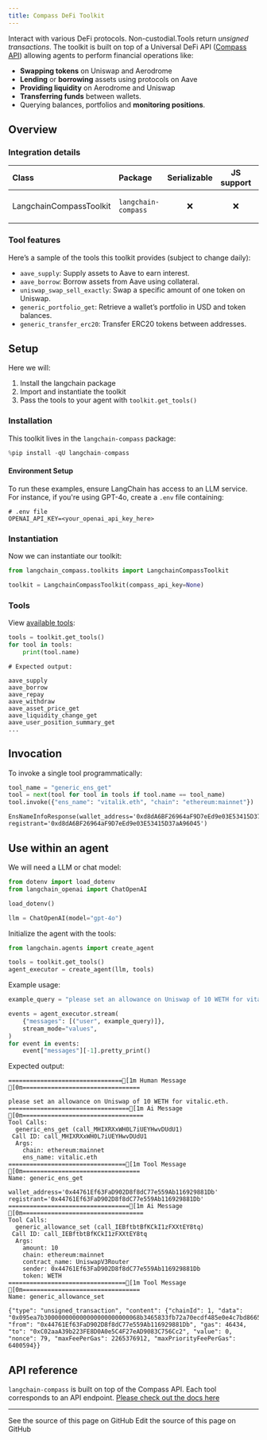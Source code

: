 ```yaml
---
title: Compass DeFi Toolkit
---
```


Interact with various DeFi protocols. Non-custodial.Tools return *unsigned transactions*. The toolkit is built on top of a Universal DeFi API ([Compass API](https://api.compasslabs.ai/)) allowing agents to perform financial operations like:

- **Swapping tokens** on Uniswap and Aerodrome
- **Lending** or **borrowing** assets using protocols on Aave
- **Providing liquidity** on Aerodrome and Uniswap
- **Transferring funds** between wallets.
- Querying balances, portfolios and **monitoring positions**.

## Overview

### Integration details

| Class                    | Package             | Serializable | JS support |                                         Version                                         |
|:-------------------------|:--------------------| :---: | :---: |:----------------------------------------------------------------------------------------------:|
| LangchainCompassToolkit  | `langchain-compass` | ❌ | ❌ | ![PyPI - Version](https://img.shields.io/pypi/v/langchain-compass?style=flat-square&label=%20) |

### Tool features

Here’s a sample of the tools this toolkit provides (subject to change daily):

- `aave_supply`: Supply assets to Aave to earn interest.
- `aave_borrow`: Borrow assets from Aave using collateral.
- `uniswap_swap_sell_exactly`: Swap a specific amount of one token on Uniswap.
- `generic_portfolio_get`: Retrieve a wallet’s portfolio in USD and token balances.
- `generic_transfer_erc20`: Transfer ERC20 tokens between addresses.

## Setup

Here we will:

1. Install the langchain package
2. Import and instantiate the toolkit
3. Pass the tools to your agent with `toolkit.get_tools()`

### Installation

This toolkit lives in the `langchain-compass` package:

```python
%pip install -qU langchain-compass
```

#### Environment Setup

To run these examples, ensure LangChain has access to an LLM service. For instance, if you're using GPT-4o, create a `.env` file containing:

```plaintext
# .env file
OPENAI_API_KEY=<your_openai_api_key_here>
```

### Instantiation

Now we can instantiate our toolkit:

```python
from langchain_compass.toolkits import LangchainCompassToolkit

toolkit = LangchainCompassToolkit(compass_api_key=None)
```

### Tools

View [available tools](#tool-features):

```python
tools = toolkit.get_tools()
for tool in tools:
    print(tool.name)
```

```
# Expected output:

aave_supply
aave_borrow
aave_repay
aave_withdraw
aave_asset_price_get
aave_liquidity_change_get
aave_user_position_summary_get
...
```

## Invocation

To invoke a single tool programmatically:

```python
tool_name = "generic_ens_get"
tool = next(tool for tool in tools if tool.name == tool_name)
tool.invoke({"ens_name": "vitalik.eth", "chain": "ethereum:mainnet"})
```

```output
EnsNameInfoResponse(wallet_address='0xd8dA6BF26964aF9D7eEd9e03E53415D37aA96045', registrant='0xd8dA6BF26964aF9D7eEd9e03E53415D37aA96045')
```

## Use within an agent

We will need a LLM or chat model:

```python
from dotenv import load_dotenv
from langchain_openai import ChatOpenAI

load_dotenv()

llm = ChatOpenAI(model="gpt-4o")
```

Initialize the agent with the tools:

```python
from langchain.agents import create_agent

tools = toolkit.get_tools()
agent_executor = create_agent(llm, tools)
```

Example usage:

```python
example_query = "please set an allowance on Uniswap of 10 WETH for vitalic.eth."  # spelt wrong intentionally

events = agent_executor.stream(
    {"messages": [("user", example_query)]},
    stream_mode="values",
)
for event in events:
    event["messages"][-1].pretty_print()
```

Expected output:

```
================================[1m Human Message [0m=================================

please set an allowance on Uniswap of 10 WETH for vitalic.eth.
==================================[1m Ai Message [0m==================================
Tool Calls:
  generic_ens_get (call_MHIXRXxWH0L7iUEYHwvDUdU1)
 Call ID: call_MHIXRXxWH0L7iUEYHwvDUdU1
  Args:
    chain: ethereum:mainnet
    ens_name: vitalic.eth
=================================[1m Tool Message [0m=================================
Name: generic_ens_get

wallet_address='0x44761Ef63FaD902D8f8dC77e559Ab116929881Db' registrant='0x44761Ef63FaD902D8f8dC77e559Ab116929881Db'
==================================[1m Ai Message [0m==================================
Tool Calls:
  generic_allowance_set (call_IEBftbtBfKCkI1zFXXtEY8tq)
 Call ID: call_IEBftbtBfKCkI1zFXXtEY8tq
  Args:
    amount: 10
    chain: ethereum:mainnet
    contract_name: UniswapV3Router
    sender: 0x44761Ef63FaD902D8f8dC77e559Ab116929881Db
    token: WETH
=================================[1m Tool Message [0m=================================
Name: generic_allowance_set

{"type": "unsigned_transaction", "content": {"chainId": 1, "data": "0x095ea7b300000000000000000000000068b3465833fb72a70ecdf485e0e4c7bd8665fc450000000000000000000000000000000000000000000000008ac7230489e80000", "from": "0x44761Ef63FaD902D8f8dC77e559Ab116929881Db", "gas": 46434, "to": "0xC02aaA39b223FE8D0A0e5C4F27eAD9083C756Cc2", "value": 0, "nonce": 79, "maxFeePerGas": 2265376912, "maxPriorityFeePerGas": 6400594}}

```

## API reference

`langchain-compass` is built on top of the Compass API. Each tool corresponds to an API endpoint. [Please check out the docs here](https://api.compasslabs.ai/)

---

<CardGroup cols={2}>
  <Card title="View Source" icon="eye" href="https://github.com/langchain-ai/docs/blob/main/src/oss/python/integrations/tools/compass.mdx">
    See the source of this page on GitHub
  </Card>
  <Card title="Edit Source" icon="pen-to-square" href="https://github.com/langchain-ai/docs/edit/main/src/oss/python/integrations/tools/compass.mdx">
    Edit the source of this page on GitHub
  </Card>
</CardGroup>
